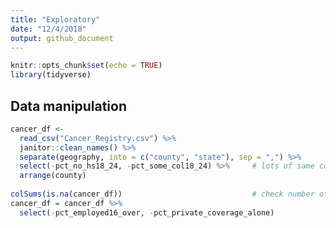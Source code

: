 ```yaml
---
title: "Exploratory"
date: "12/4/2018"
output: github_document
---
```


```r
knitr::opts_chunk$set(echo = TRUE)
library(tidyverse)
```

## Data manipulation

```r
cancer_df <-
  read_csv("Cancer_Registry.csv") %>% 
  janitor::clean_names() %>%
  separate(geography, into = c("county", "state"), sep = ",") %>%
  select(-pct_no_hs18_24, -pct_some_col18_24) %>%     # lots of same county names, so I did not remove state column #
  arrange(county)
  
colSums(is.na(cancer_df))                             # check number of missing values #
cancer_df = cancer_df %>%
  select(-pct_employed16_over, -pct_private_coverage_alone)

```

